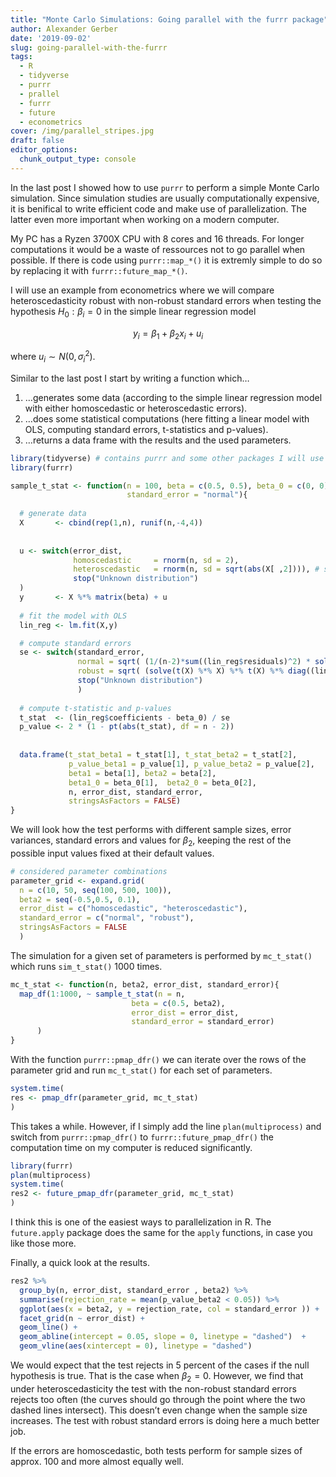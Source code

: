 ```yaml
---
title: "Monte Carlo Simulations: Going parallel with the furrr package"  
author: Alexander Gerber
date: '2019-09-02'
slug: going-parallel-with-the-furrr
tags:
  - R
  - tidyverse
  - purrr
  - prallel
  - furrr
  - future
  - econometrics
cover: /img/parallel_stripes.jpg
draft: false
editor_options: 
  chunk_output_type: console
---
```


In the last post I showed how to use `purrr` to perform a simple Monte Carlo simulation. 
Since simulation studies are usually computationally expensive, it is benifical to
write efficient code and make use of parallelization. The latter even more important when working on a modern computer.

My PC has a Ryzen 3700X CPU with 8 cores and 16 threads. For longer computations it would be a waste of
ressources not to go parallel when possible. If there is code using `purrr::map_*()` it is extremly simple to do so by replacing it with `furrr::future_map_*()`. 

I will use an example from econometrics where we will compare heteroscedasticity robust with non-robust standard errors when testing the hypothesis $H_0: \beta_i = 0$ in the simple linear regression model

$$y_i = \beta_1 + \beta_2 x_i + u_i$$

where $u_i \sim N(0, \sigma_i^2)$. 

Similar to the last post I start by writing a function which... 

1. ...generates some data (according to the simple linear regression model with either homoscedastic or heteroscedastic errors).
2. ...does some statistical computations (here fitting a linear model with OLS, computing standard errors, t-statistics and p-values).
3. ...returns a data frame with the results and the used parameters.


```r
library(tidyverse) # contains purrr and some other packages I will use
library(furrr)

sample_t_stat <- function(n = 100, beta = c(0.5, 0.5), beta_0 = c(0, 0), error_dist = "homoscedastic", 
                          standard_error = "normal"){
  
  # generate data 
  X       <- cbind(rep(1,n), runif(n,-4,4))
  
  
  u <- switch(error_dist,
              homoscedastic     = rnorm(n, sd = 2),
              heteroscedastic   = rnorm(n, sd = sqrt(abs(X[ ,2]))), # same uncoditional variance as for homoscedasticity
              stop("Unknown distribution")
  )
  y       <- X %*% matrix(beta) + u
  
  # fit the model with OLS
  lin_reg <- lm.fit(X,y)

  # compute standard errors 
  se <- switch(standard_error,      
               normal = sqrt( (1/(n-2)*sum((lin_reg$residuals)^2) * solve(t(X) %*% X)[diag(T,2,2)])) ,
               robust = sqrt( (solve(t(X) %*% X) %*% t(X) %*% diag((lin_reg$residuals)^2) %*% X %*% solve(t(X) %*% X))[diag(T,2,2)]),
               stop("Unknown distribution")
               )
  
  # compute t-statistic and p-values
  t_stat  <- (lin_reg$coefficients - beta_0) / se
  p_value <- 2 * (1 - pt(abs(t_stat), df = n - 2))
  
   
  data.frame(t_stat_beta1 = t_stat[1], t_stat_beta2 = t_stat[2],
             p_value_beta1 = p_value[1], p_value_beta2 = p_value[2], 
             beta1 = beta[1], beta2 = beta[2],
             beta1_0 = beta_0[1],  beta2_0 = beta_0[2], 
             n, error_dist, standard_error,  
             stringsAsFactors = FALSE)
}
```

We will look how the test performs with different sample sizes, error variances, standard errors and values for $\beta_2$, keeping the rest of the possible input values fixed at their default values.

```r
# considered parameter combinations
parameter_grid <- expand.grid(
  n = c(10, 50, seq(100, 500, 100)),
  beta2 = seq(-0.5,0.5, 0.1), 
  error_dist = c("homoscedastic", "heteroscedastic"),
  standard_error = c("normal", "robust"), 
  stringsAsFactors = FALSE
  )
```

The simulation for a given set of parameters is performed by `mc_t_stat()` which runs  `sim_t_stat()`  1000 times. 


```r
mc_t_stat <- function(n, beta2, error_dist, standard_error){
  map_df(1:1000, ~ sample_t_stat(n = n,
                           beta = c(0.5, beta2), 
                           error_dist = error_dist, 
                           standard_error = standard_error)
      )
}
```


With the function `purrr::pmap_dfr()` we can iterate over the rows of the parameter grid and run `mc_t_stat()` for each set of parameters.  

```r
system.time(
res <- pmap_dfr(parameter_grid, mc_t_stat)
)
```

This takes a while. However, if I simply add the line `plan(multiprocess)` and switch from 
`purrr::pmap_dfr()` to `furrr::future_pmap_dfr()` the computation time on my computer is reduced significantly. 

```r
library(furrr)
plan(multiprocess)
system.time(
res2 <- future_pmap_dfr(parameter_grid, mc_t_stat)
)
```

I think this is one of the easiest ways to parallelization in R. The `future.apply` package does the same for the  `apply` functions, in case you like those more.

Finally, a quick look at the results. 

```r
res2 %>% 
  group_by(n, error_dist, standard_error , beta2) %>%
  summarise(rejection_rate = mean(p_value_beta2 < 0.05)) %>%
  ggplot(aes(x = beta2, y = rejection_rate, col = standard_error )) + 
  facet_grid(n ~ error_dist) +
  geom_line() + 
  geom_abline(intercept = 0.05, slope = 0, linetype = "dashed")  + 
  geom_vline(aes(xintercept = 0), linetype = "dashed")
```

We would expect that the test rejects in 5 percent of the 
cases if the null hypothesis is true. That is the case when $\beta_2 = 0$. However, we 
find that under heteroscedasticity the test with the non-robust standard errors rejects too often (the curves should go through the point where the two dashed lines intersect). This 
doesn't even change when the sample size increases. The test with robust standard errors is doing here a much better job. 
  
If the errors are homoscedastic, both tests perform for sample sizes of approx. 100 and more almost equally well.





